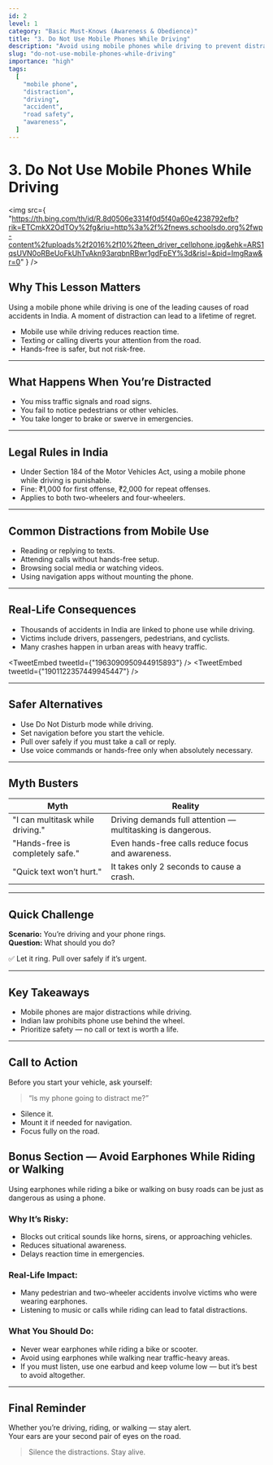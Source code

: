 ```yaml
---
id: 2
level: 1
category: "Basic Must-Knows (Awareness & Obedience)"
title: "3. Do Not Use Mobile Phones While Driving"
description: "Avoid using mobile phones while driving to prevent distractions and accidents."
slug: "do-not-use-mobile-phones-while-driving"
importance: "high"
tags:
  [
    "mobile phone",
    "distraction",
    "driving",
    "accident",
    "road safety",
    "awareness",
  ]
---
```



# 3. Do Not Use Mobile Phones While Driving

<img
  src={
    "https://th.bing.com/th/id/R.8d0506e3314f0d5f40a60e4238792efb?rik=ETCmkX2OdTOy%2fg&riu=http%3a%2f%2fnews.schoolsdo.org%2fwp-content%2fuploads%2f2016%2f10%2fteen_driver_cellphone.jpg&ehk=ARS1qsUVN0oRBeUoFkUhTvAkn93arqbnRBwr1gdFpEY%3d&risl=&pid=ImgRaw&r=0"
  }
/>

## Why This Lesson Matters

Using a mobile phone while driving is one of the leading causes of road accidents in India. A moment of distraction can lead to a lifetime of regret.

- Mobile use while driving reduces reaction time.
- Texting or calling diverts your attention from the road.
- Hands-free is safer, but not risk-free.

---

## What Happens When You’re Distracted

- You miss traffic signals and road signs.
- You fail to notice pedestrians or other vehicles.
- You take longer to brake or swerve in emergencies.

---

## Legal Rules in India

- Under Section 184 of the Motor Vehicles Act, using a mobile phone while driving is punishable.
- Fine: ₹1,000 for first offense, ₹2,000 for repeat offenses.
- Applies to both two-wheelers and four-wheelers.

---

## Common Distractions from Mobile Use

- Reading or replying to texts.
- Attending calls without hands-free setup.
- Browsing social media or watching videos.
- Using navigation apps without mounting the phone.

---

## Real-Life Consequences

- Thousands of accidents in India are linked to phone use while driving.
- Victims include drivers, passengers, pedestrians, and cyclists.
- Many crashes happen in urban areas with heavy traffic.

<TweetEmbed tweetId={"1963090950944915893"} />
<TweetEmbed tweetId={"1901122357449945447"} />

---

## Safer Alternatives

- Use Do Not Disturb mode while driving.
- Set navigation before you start the vehicle.
- Pull over safely if you must take a call or reply.
- Use voice commands or hands-free only when absolutely necessary.

---

## Myth Busters

| Myth                             | Reality                                                     |
| -------------------------------- | ----------------------------------------------------------- |
| "I can multitask while driving." | Driving demands full attention — multitasking is dangerous. |
| "Hands-free is completely safe." | Even hands-free calls reduce focus and awareness.           |
| "Quick text won’t hurt."         | It takes only 2 seconds to cause a crash.                   |

---

## Quick Challenge

**Scenario:** You’re driving and your phone rings.  
**Question:** What should you do?

✅ Let it ring. Pull over safely if it’s urgent.

---

## Key Takeaways

- Mobile phones are major distractions while driving.
- Indian law prohibits phone use behind the wheel.
- Prioritize safety — no call or text is worth a life.

---

## Call to Action

Before you start your vehicle, ask yourself:

> “Is my phone going to distract me?”

- Silence it.
- Mount it if needed for navigation.
- Focus fully on the road.

## Bonus Section — Avoid Earphones While Riding or Walking

Using earphones while riding a bike or walking on busy roads can be just as dangerous as using a phone.

### Why It’s Risky:

- Blocks out critical sounds like horns, sirens, or approaching vehicles.
- Reduces situational awareness.
- Delays reaction time in emergencies.

### Real-Life Impact:

- Many pedestrian and two-wheeler accidents involve victims who were wearing earphones.
- Listening to music or calls while riding can lead to fatal distractions.

### What You Should Do:

- Never wear earphones while riding a bike or scooter.
- Avoid using earphones while walking near traffic-heavy areas.
- If you must listen, use one earbud and keep volume low — but it’s best to avoid altogether.

---

## Final Reminder

Whether you’re driving, riding, or walking — stay alert.  
Your ears are your second pair of eyes on the road.

> Silence the distractions. Stay alive.
